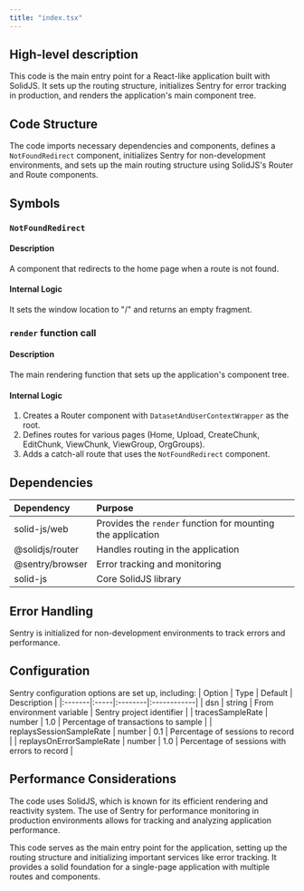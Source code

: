 ```yaml
---
title: "index.tsx"
---
```


## High-level description
This code is the main entry point for a React-like application built with SolidJS. It sets up the routing structure, initializes Sentry for error tracking in production, and renders the application's main component tree.

## Code Structure
The code imports necessary dependencies and components, defines a `NotFoundRedirect` component, initializes Sentry for non-development environments, and sets up the main routing structure using SolidJS's Router and Route components.

## Symbols

### `NotFoundRedirect`
#### Description
A component that redirects to the home page when a route is not found.

#### Internal Logic
It sets the window location to "/" and returns an empty fragment.

### `render` function call
#### Description
The main rendering function that sets up the application's component tree.

#### Internal Logic
1. Creates a Router component with `DatasetAndUserContextWrapper` as the root.
2. Defines routes for various pages (Home, Upload, CreateChunk, EditChunk, ViewChunk, ViewGroup, OrgGroups).
3. Adds a catch-all route that uses the `NotFoundRedirect` component.

## Dependencies
| Dependency | Purpose |
|:-----------|:--------|
| solid-js/web | Provides the `render` function for mounting the application |
| @solidjs/router | Handles routing in the application |
| @sentry/browser | Error tracking and monitoring |
| solid-js | Core SolidJS library |

## Error Handling
Sentry is initialized for non-development environments to track errors and performance.

## Configuration
Sentry configuration options are set up, including:
| Option | Type | Default | Description |
|:-------|:-----|:--------|:------------|
| dsn | string | From environment variable | Sentry project identifier |
| tracesSampleRate | number | 1.0 | Percentage of transactions to sample |
| replaysSessionSampleRate | number | 0.1 | Percentage of sessions to record |
| replaysOnErrorSampleRate | number | 1.0 | Percentage of sessions with errors to record |

## Performance Considerations
The code uses SolidJS, which is known for its efficient rendering and reactivity system. The use of Sentry for performance monitoring in production environments allows for tracking and analyzing application performance.

This code serves as the main entry point for the application, setting up the routing structure and initializing important services like error tracking. It provides a solid foundation for a single-page application with multiple routes and components.